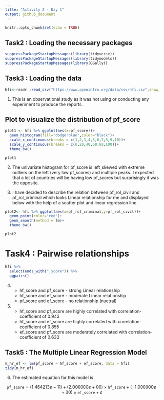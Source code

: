 ```yaml
---
title: "Activity 2 - Day 1"
output: github_document
---
```


```r
knitr::opts_chunk$set(echo = TRUE)
```

## Task2 : Loading the necessary packages

```r
suppressPackageStartupMessages(library(tidyverse))
suppressPackageStartupMessages(library(tidymodels))
suppressPackageStartupMessages(library(GGally))

```

## Task3 : Loading the data

```r
hfi<-readr::read_csv("https://www.openintro.org/data/csv/hfi.csv",show_col_types = FALSE)
```

1) This is an observational study as it was not using or conducting any experiment to produce the reports. 

## Plot to visualize the distribution of pf_score

```r
plot1 <- hfi %>% ggplot(aes(x=pf_score))+
  geom_histogram(fill="dodgerblue",color="black")+
  scale_x_continuous(breaks = c(1,2,3,4,5,6,7,8,9,10))+
  scale_y_continuous(breaks = c(0,20,40,60,80,100))+
  theme_bw()

plot1
```

2) The univariate histogram for pf_score is left_skewed with extreme outliers on the left (very low pf_scores) and multiple peaks. I expected that a lot of countries will be having low pf_scores but surprisingly it was the opposite.


3) I have decided to describe the relation between pf_rol_civil and pf_rol_criminal which looks Linear relationship for me and displayed below with the help of a scatter plot and linear regression line.

```r
plot2<- hfi %>% ggplot(aes(x=pf_rol_criminal,y=pf_rol_civil))+
  geom_point(color="red")+
  geom_smooth(method = lm)+
  theme_bw()

plot2
```

# Task4 : Pairwise relationships

```r
hfi %>% 
  select(ends_with("_score")) %>% 
  ggpairs()
```


4)  - hf_score and pf_score -  strong Linear relationship
    - hf_score and ef_score -  moderate Linear relationship
    - pf_score and ef_score -  no relationship (nuetral)
    
5)  - hf_score and pf_score are highly correlated with correlation-coefficient of 0.943
    - hf_score and ef_score are highly correlated with correlation-coefficient of 0.855
    - ef_score and pf_score are moderately correlated with correlation-coefficient of 0.633
    
## Task5 : The Multiple Linear Regression Model

```r
m_hr_ef <- lm(pf_score ~ hf_score + ef_score, data = hfi)
tidy(m_hr_ef)
```

6) The estimated equation for this model is

$$
\texttt{pf_score} = (1.464213e-11) + (2.000000e+00) \times \texttt{hf_score} + (-1.000000e+00) \times \texttt{ef_score} + \varepsilon
$$


